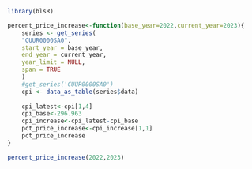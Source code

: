 ```r
library(blsR)
```

```r
percent_price_increase<-function(base_year=2022,current_year=2023){
    series <- get_series(
    "CUUR0000SA0",
    start_year = base_year,
    end_year = current_year,
    year_limit = NULL,
    span = TRUE
    )
    #get_series('CUUR0000SA0')
    cpi <- data_as_table(series$data)
  
    cpi_latest<-cpi[1,4]
    cpi_base<-296.963
    cpi_increase<-cpi_latest-cpi_base
    pct_price_increase<-cpi_increase[1,1]
    pct_price_increase
}
```


```r
percent_price_increase(2022,2023)
```


